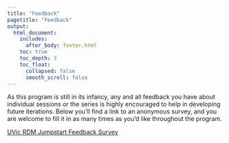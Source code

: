 ```yaml
---
title: "Feedback"
pagetitle: "Feedback"
output:
  html_document:
    includes:
      after_body: footer.html
    toc: true
    toc_depth: 3
    toc_float:
      collapsed: false
      smooth_scroll: false
---
```


As this program is still in its infancy, any and all feedback you have about individual sessions or the series is highly encouraged to help in developing future iterations.  Below you'll find a link to an anonymous survey, and you are welcome to fill it in as many times as you'd like throughout the program.

<a href="https://uvic.libwizard.com/f/uvic-js-feedback">UVic RDM Jumpstart Feedback Survey</a>



